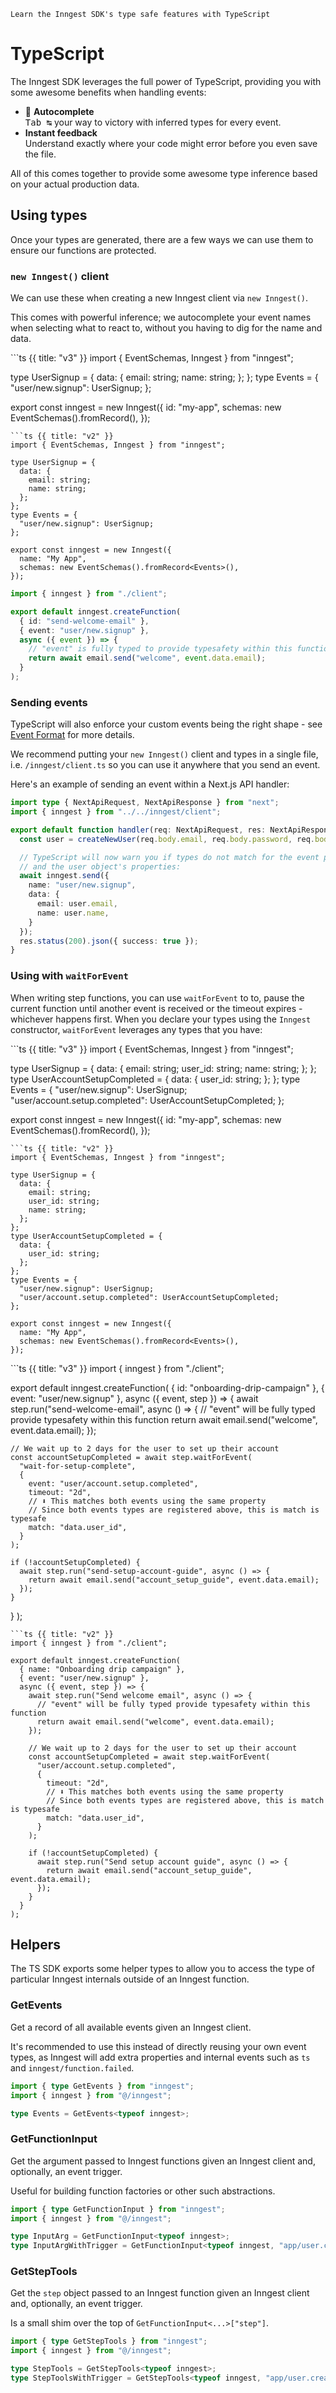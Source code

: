   `Learn the Inngest SDK's type safe features with TypeScript`

# TypeScript

The Inngest SDK leverages the full power of TypeScript, providing you with some awesome benefits when handling events:

- 📑 **Autocomplete**<br/>
  <kbd className="dark:bg-slate-800 dark:text-white shadow-none border border-slate-600">Tab ↹</kbd> your way to victory with inferred types for every event.
- **Instant feedback**<br/>
  Understand exactly where your code might <span className="error-text">error</span> before you even save the file.

All of this comes together to provide some awesome type inference based on your actual production data.

## Using types

Once your types are generated, there are a few ways we can use them to ensure our functions are protected.

### `new Inngest()` client

We can use these when creating a new Inngest client via `new Inngest()`.

This comes with powerful inference; we autocomplete your event names when selecting what to react to, without you having to dig for the name and data.

<CodeGroup forceTabs filename="inngest/client.ts">
```ts {{ title: "v3" }}
import { EventSchemas, Inngest } from "inngest";

type UserSignup = {
  data: {
    email: string;
    name: string;
  };
};
type Events = {
  "user/new.signup": UserSignup;
};

export const inngest = new Inngest({
  id: "my-app",
  schemas: new EventSchemas().fromRecord<Events>(),
});
```
```ts {{ title: "v2" }}
import { EventSchemas, Inngest } from "inngest";

type UserSignup = {
  data: {
    email: string;
    name: string;
  };
};
type Events = {
  "user/new.signup": UserSignup;
};

export const inngest = new Inngest({
  name: "My App",
  schemas: new EventSchemas().fromRecord<Events>(),
});
```
</CodeGroup>


```ts {{ filename: "inngest/sendWelcomeEmail.ts" }}
import { inngest } from "./client";

export default inngest.createFunction(
  { id: "send-welcome-email" },
  { event: "user/new.signup" },
  async ({ event }) => {
    // "event" is fully typed to provide typesafety within this function
    return await email.send("welcome", event.data.email);
  }
);
```

### Sending events

TypeScript will also enforce your custom events being the right shape - see [Event Format](/docs/reference/events/send) for more details.

We recommend putting your `new Inngest()` client and types in a single file, i.e. `/inngest/client.ts` so you can use it anywhere that you send an event.

Here's an example of sending an event within a Next.js API handler:

```ts {{ filename: "pages/api/signup.ts" }}
import type { NextApiRequest, NextApiResponse } from "next";
import { inngest } from "../../inngest/client";

export default function handler(req: NextApiRequest, res: NextApiResponse) {
  const user = createNewUser(req.body.email, req.body.password, req.body.name);

  // TypeScript will now warn you if types do not match for the event payload
  // and the user object's properties:
  await inngest.send({
    name: "user/new.signup",
    data: {
      email: user.email,
      name: user.name,
    }
  });
  res.status(200).json({ success: true });
}
```

### Using with `waitForEvent`

When writing step functions, you can use `waitForEvent` to to, pause the current function until another event is received or the timeout expires - whichever happens first. When you declare your types using the `Inngest` constructor, `waitForEvent` leverages any types that you have:

<CodeGroup forceTabs filename="inngest/client.ts">
```ts {{ title: "v3" }}
import { EventSchemas, Inngest } from "inngest";

type UserSignup = {
  data: {
    email: string;
    user_id: string;
    name: string;
  };
};
type UserAccountSetupCompleted = {
  data: {
    user_id: string;
  };
};
type Events = {
  "user/new.signup": UserSignup;
  "user/account.setup.completed": UserAccountSetupCompleted;
};

export const inngest = new Inngest({
  id: "my-app",
  schemas: new EventSchemas().fromRecord<Events>(),
});
```
```ts {{ title: "v2" }}
import { EventSchemas, Inngest } from "inngest";

type UserSignup = {
  data: {
    email: string;
    user_id: string;
    name: string;
  };
};
type UserAccountSetupCompleted = {
  data: {
    user_id: string;
  };
};
type Events = {
  "user/new.signup": UserSignup;
  "user/account.setup.completed": UserAccountSetupCompleted;
};

export const inngest = new Inngest({
  name: "My App",
  schemas: new EventSchemas().fromRecord<Events>(),
});
```
</CodeGroup>

<CodeGroup forceTabs filename="inngest/onboardingDripCampaign.ts">
```ts {{ title: "v3" }}
import { inngest } from "./client";

export default inngest.createFunction(
  { id: "onboarding-drip-campaign" },
  { event: "user/new.signup" },
  async ({ event, step }) => {
    await step.run("send-welcome-email", async () => {
      // "event" will be fully typed provide typesafety within this function
      return await email.send("welcome", event.data.email);
    });

    // We wait up to 2 days for the user to set up their account
    const accountSetupCompleted = await step.waitForEvent(
      "wait-for-setup-complete",
      {
        event: "user/account.setup.completed",
        timeout: "2d",
        // ⬇️ This matches both events using the same property
        // Since both events types are registered above, this is match is typesafe
        match: "data.user_id",
      }
    );

    if (!accountSetupCompleted) {
      await step.run("send-setup-account-guide", async () => {
        return await email.send("account_setup_guide", event.data.email);
      });
    }
  }
);
```
```ts {{ title: "v2" }}
import { inngest } from "./client";

export default inngest.createFunction(
  { name: "Onboarding drip campaign" },
  { event: "user/new.signup" },
  async ({ event, step }) => {
    await step.run("Send welcome email", async () => {
      // "event" will be fully typed provide typesafety within this function
      return await email.send("welcome", event.data.email);
    });

    // We wait up to 2 days for the user to set up their account
    const accountSetupCompleted = await step.waitForEvent(
      "user/account.setup.completed",
      {
        timeout: "2d",
        // ⬇️ This matches both events using the same property
        // Since both events types are registered above, this is match is typesafe
        match: "data.user_id",
      }
    );

    if (!accountSetupCompleted) {
      await step.run("Send setup account guide", async () => {
        return await email.send("account_setup_guide", event.data.email);
      });
    }
  }
);
```
</CodeGroup>

## Helpers

The TS SDK exports some helper types to allow you to access the type of particular Inngest internals outside of an Inngest function.

### GetEvents <VersionBadge version="v2.0.0+" />

Get a record of all available events given an Inngest client.

It's recommended to use this instead of directly reusing your own event types, as Inngest will add extra properties and internal events such as `ts` and `inngest/function.failed`.

```ts
import { type GetEvents } from "inngest";
import { inngest } from "@/inngest";

type Events = GetEvents<typeof inngest>;
```

### GetFunctionInput <VersionBadge version="v3.3.0+" />

Get the argument passed to Inngest functions given an Inngest client and, optionally, an event trigger.

Useful for building function factories or other such abstractions.

```ts
import { type GetFunctionInput } from "inngest";
import { inngest } from "@/inngest";

type InputArg = GetFunctionInput<typeof inngest>;
type InputArgWithTrigger = GetFunctionInput<typeof inngest, "app/user.created">;
```

### GetStepTools <VersionBadge version="v3.3.0+" />

Get the `step` object passed to an Inngest function given an Inngest client and, optionally, an event trigger.

Is a small shim over the top of `GetFunctionInput<...>["step"]`.

```ts
import { type GetStepTools } from "inngest";
import { inngest } from "@/inngest";

type StepTools = GetStepTools<typeof inngest>;
type StepToolsWithTrigger = GetStepTools<typeof inngest, "app/user.created">;
```
